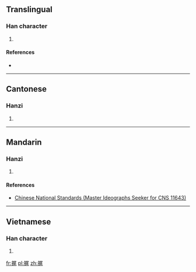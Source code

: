 ==Translingual==

===Han character===
{{Han char|rn=64|rad=手|as=07|sn=10|four=|canj=QSHU|ids=⿰扌尾}}

# {{defn|Han|sort=手07}}

====References====
* {{Han ref|kx=0434.241|hdz=31888.011|uh=6364|ud=25444}}

----

==Cantonese==

===Hanzi===
{{yue-hanzi|jyut=[[mei5]]|y=mei5}}

# {{defn|lang=yue|sort=手07}}

----

==Mandarin==

===Hanzi===
{{cmn-hanzi|pin=[[wēi]] ([[wei1]])|wg=wei<sup>1</sup>}}

# {{defn|lang=cmn|sort=手07}}

====References====
*[http://www.cns11643.gov.tw/AIDB/query_general_view.do?page=3&code=647D Chinese National Standards (Master Ideographs Seeker for CNS 11643)]

----

==Vietnamese==

===Han character===
{{vi-hantu|vãi|rs=手07}}

# {{defn|lang=vi|sort=手07}}

[[fr:捤]]
[[pl:捤]]
[[zh:捤]]